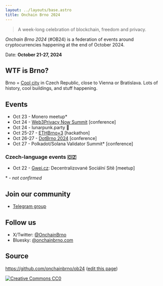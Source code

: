 ```yaml
---
layout: ../layouts/base.astro
title: Onchain Brno 2024
---
```


> A week-long celebration of blockchain, freedom and privacy.

*Onchain Brno 2024* (#OB24) is a federation of events around cryptocurrencies happening at the end of October 2024.

Date: **October 21-27, 2024**

## WTF is Brno?

Brno = [Cool city](https://www.youtube.com/watch?v=ABX0NLNcfJk) in Czech Republic, close to Vienna or Bratislava. Lots of history, cool buildings, and stuff happening.

## Events

* Oct 23 - Monero meetup*
* Oct 24 - [Web3Privacy Now Summit](https://lu.ma/w3pn-summit-brno1) [conference]
* Oct 24 - lunarpunk.party 🌙
* Oct 25-27 - [ETHBrno×3](https://twitter.com/ethbrno) [hackathon]
* Oct 26-27 - [DotBrno 2024](https://dotbrno.xyz) [conference]
* Oct 27 - Polkadot/Solana Validator Summit* [conference]

### Czech-language events 🇨🇿
* Oct 22 - [Gwei.cz](https://gwei.cz): Decentralizované Sociální Sítě [meetup]

\* - *not confirmed*

## Join our community

* [Telegram group](https://t.me/OnchainBrno)

## Follow us

* X/Twitter: [@OnchainBrno](https://twitter.com/OnchainBrno)
* Bluesky: [@onchainbrno.com](https://bsky.app/profile/onchainbrno.com)

## Source

https://github.com/onchainbrno/ob24 ([edit this page](https://github.com/onchainbrno/ob24/edit/main/src/pages/index.mdx))

[![Creative Commons CC0](/cc-zero.svg)](https://creativecommons.org/public-domain/cc0/)